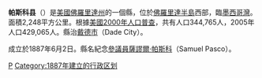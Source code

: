 {{Unreferenced|time=2019-02-01T14:49:35+00:00}}
{{noteTA
|T=zh-hans:帕斯科县 (佛罗里达州);zh-hk:帕斯科縣 (佛羅里達州);zh-tw:帕斯科郡 (佛羅里達州);
|1=zh-hans:县;zh-hk:縣;zh-tw:郡;
}}

{{Infobox U.S. County|
 county  = 帕斯科縣|
 state = 佛羅里達州 |
 en county  = Pasco County|
 en state = Florida |
 seal = Seal of Pasco County, Florida.png |
 map = Pasco County Florida.png |
 founded = 1887年6月2日|
 seat = [[戴德市_(佛羅里達州)|戴德市]] | 
 area_total_sq_mi =868 |
 area_land_sq_mi  =745 |
 area_water_sq_mi =123 |
 area percentage = 14.18% |
 census yr = 2006|
 pop = 450171 |
 density_km2 =179|
 web = www.pascocountyfl.net|
|}}
'''帕斯科县'''（{{lang-en|Pasco County}}）是[[美國|美國]][[佛羅里達州|佛羅里達州]]的一個縣，位於[[佛羅里達半島|佛羅里達半島]]西部，臨[[墨西哥灣|墨西哥灣]]。面積2,248平方公里。根據[[美國2000年人口普查|美國2000年人口普查]]，共有人口344,765人，2005年人口429,065人。縣治[[戴德市_(佛罗里达州)|戴德市]]（Dade City）。

成立於1887年6月2日。縣名紀念[[美國參議院|參議員]][[薩謬爾·帕斯科|薩謬爾·帕斯科]]（Samuel Pasco）。

{{帕斯科縣 (佛羅里達州)}}
{{Florida}}
{{Florida-stub}}

[[Category:佛羅里達州行政區劃|P]]
[[Category:1887年建立的行政区划|Category:1887年建立的行政区划]]
